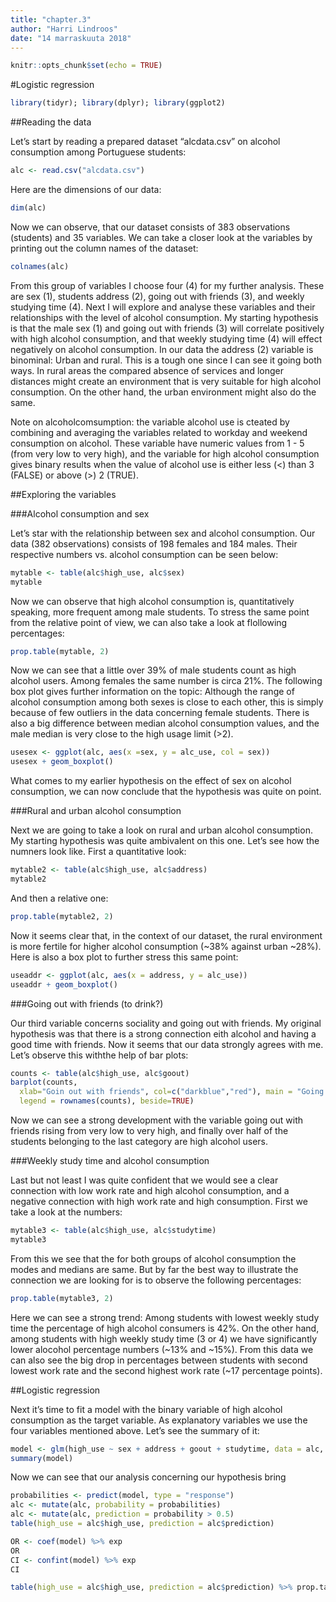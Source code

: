 ```yaml
---
title: "chapter.3"
author: "Harri Lindroos"
date: "14 marraskuuta 2018"
---
```


```r
knitr::opts_chunk$set(echo = TRUE)
```
#Logistic regression

```r
library(tidyr); library(dplyr); library(ggplot2)
```

##Reading the data

Let's start by reading a prepared dataset "alcdata.csv" on alcohol consumption among Portuguese students:

```r
alc <- read.csv("alcdata.csv")

```

Here are the dimensions of our data:

```r
dim(alc)
```


Now we can observe, that our dataset consists of 383 observations (students) and 35 variables. We can take a closer look at the variables by printing out the column names of the dataset:

```r
colnames(alc)
```

From this group of variables I choose four (4) for my further analysis. These are sex (1), students address (2), going out with friends (3), and weekly studying time (4). Next I will explore and analyse these variables and their relationships with the level of alcohol consumption. My starting hypothesis is that the male sex (1) and going out with friends (3) will correlate positively with high alcohol consumption, and that weekly studying time (4) will effect negatively on alcohol consumption. In our data the address (2) variable is binominal: Urban and rural. This is a tough one since I can see it going both ways. In rural areas the compared absence of services and longer distances might create an environment that is very suitable for high alcohol consumption. On the other hand, the urban environment might also do the same.

Note on alcoholcomsumption: the variable alcohol use is cteated by combining and averaging the variables related to workday and weekend consumption on alcohol. These variable have numeric values from 1 - 5 (from very low to very high), and the variable for high alcohol consumption gives binary results when the value of alcohol use is either less (<) than 3 (FALSE) or above (>) 2 (TRUE).

##Exploring the variables

###Alcohol consumption and sex

Let's star with the relationship between sex and alcohol consumption. Our data (382 observations) consists of 198 females and 184 males. Their respective numbers vs. alcohol consumption can be seen below: 

```r
mytable <- table(alc$high_use, alc$sex)
mytable
```

Now we can observe that high alcohol consumption is, quantitatively speaking, more frequent among male students. To stress the same point from the relative point of view, we can also take a look at flollowing percentages:

```r
prop.table(mytable, 2)
```

Now we can see that a little over 39% of male students count as high alcohol users. Among females the same number is circa 21%. The following box plot gives further information on the topic: Although the range of alcohol consumption among both sexes is close to each other, this is simply because of few outliers in the data concerning female students. There is also a big difference between median alcohol consumption values, and the male median is very close to the high usage limit (>2).

```r
usesex <- ggplot(alc, aes(x =sex, y = alc_use, col = sex))
usesex + geom_boxplot()
```

What comes to my earlier hypothesis on the effect of sex on alcohol consumption, we can now conclude that the hypothesis was quite on point.

###Rural and urban alcohol consumption

Next we are going to take a look on rural and urban alcohol consumption. My starting hypothesis was quite ambivalent on this one. Let's see how the numners look like. First a quantitative look:  

```r
mytable2 <- table(alc$high_use, alc$address)
mytable2
```

And then a relative one:


```r
prop.table(mytable2, 2)
```

Now it seems clear that, in the context of our dataset, the rural environment is more fertile for higher alcohol consumption (~38% against urban ~28%). Here is also a box plot to further stress this same point:

```r
useaddr <- ggplot(alc, aes(x = address, y = alc_use))
useaddr + geom_boxplot()
```

###Going out with friends (to drink?)

Our third variable concerns sociality and going out with friends. My original hypothesis was that there is a strong connection eith alcohol and having a good time with friends. Now it seems that our data strongly agrees with me. Let's observe this withthe help of bar plots:

```r
counts <- table(alc$high_use, alc$goout)
barplot(counts,
  xlab="Goin out with friends", col=c("darkblue","red"), main = "Going out with friends and alcohol consumption",
  legend = rownames(counts), beside=TRUE)
```

Now we can see a strong development with the variable going out with friends rising from very low to very high, and finally over half of the students belonging to the last category are high alcohol users.

###Weekly study time and alcohol consumption

Last but not least I was quite confident that we would see a clear connection with low work rate and high alcohol consumption, and a negative connection with high work rate and high consumption. First we take a look at the numbers:


```r
mytable3 <- table(alc$high_use, alc$studytime)
mytable3
```

From this we see that the for both groups of alcohol consumption the modes and medians are same. But by far the best way to illustrate the connection we are looking for is to observe the following percentages:

```r
prop.table(mytable3, 2)
```

Here we can see a strong trend: Among students with lowest weekly study time the percentage of high alcohol consumers is 42%. On the other hand, among students with high weekly study time (3 or 4) we have significantly lower alocohol percentage numbers (~13% and ~15%). From this data we can also see the big drop in percentages between students with second lowest work rate and the second highest work rate (~17 percentage points).

##Logistic regression

Next it's time to fit a model with the binary variable of high alcohol consumption as the target variable. As explanatory variables we use the four variables mentioned above. Let's see the summary of it: 

```r
model <- glm(high_use ~ sex + address + goout + studytime, data = alc, family = "binomial")
summary(model)
```

Now we can see that our analysis concerning our hypothesis bring

```r
probabilities <- predict(model, type = "response")
alc <- mutate(alc, probability = probabilities)
alc <- mutate(alc, prediction = probability > 0.5)
table(high_use = alc$high_use, prediction = alc$prediction)
```

```r
OR <- coef(model) %>% exp
OR
CI <- confint(model) %>% exp
CI
```


```r
table(high_use = alc$high_use, prediction = alc$prediction) %>% prop.table %>% addmargins
```






